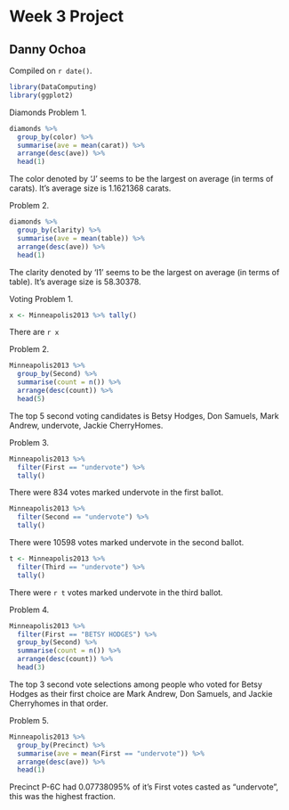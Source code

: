 # Week 3 Project

## Danny Ochoa

<!-- leave this material as is -->
Compiled on `r date()`.

```r
library(DataComputing)
library(ggplot2)
```
<!-- put your content after this line -->

Diamonds
Problem 1.
```r
diamonds %>%
  group_by(color) %>%
  summarise(ave = mean(carat)) %>%
  arrange(desc(ave)) %>%
  head(1)
```

The color denoted by 'J' seems to be the largest on average (in terms of carats). It's average size is 1.1621368 carats.

Problem 2.
```r
diamonds %>%
  group_by(clarity) %>%
  summarise(ave = mean(table)) %>%
  arrange(desc(ave)) %>%
  head(1)

```

The clarity denoted by 'I1' seems to be the largest on average (in terms of table). It's average size is 58.30378.


Voting
Problem 1.
```r
x <- Minneapolis2013 %>% tally()
```

There are `r x`

Problem 2.
```r
Minneapolis2013 %>%
  group_by(Second) %>%
  summarise(count = n()) %>%
  arrange(desc(count)) %>%
  head(5)
```

The top 5 second voting candidates is Betsy Hodges, Don Samuels, Mark Andrew, undervote, Jackie CherryHomes.

Problem 3.
```r
Minneapolis2013 %>%
  filter(First == "undervote") %>%
  tally()
```

There were 834 votes marked undervote in the first ballot.

```r
Minneapolis2013 %>%
  filter(Second == "undervote") %>%
  tally()
```

There were 10598 votes marked undervote in the second ballot.

```r
t <- Minneapolis2013 %>%
  filter(Third == "undervote") %>%
  tally()
```

There were `r t` votes marked undervote in the third ballot.

Problem 4.
```r
Minneapolis2013 %>%
  filter(First == "BETSY HODGES") %>%
  group_by(Second) %>%
  summarise(count = n()) %>%
  arrange(desc(count)) %>%
  head(3)
```

The top 3 second vote selections among people who voted for Betsy Hodges as their first choice are Mark Andrew, Don Samuels, and Jackie Cherryhomes in that order.

Problem 5.
```r
Minneapolis2013 %>%
  group_by(Precinct) %>%
  summarise(ave = mean(First == "undervote")) %>%
  arrange(desc(ave)) %>%
  head(1)
```

Precinct P-6C had 0.07738095% of it's First votes casted as "undervote", this was the highest fraction. 